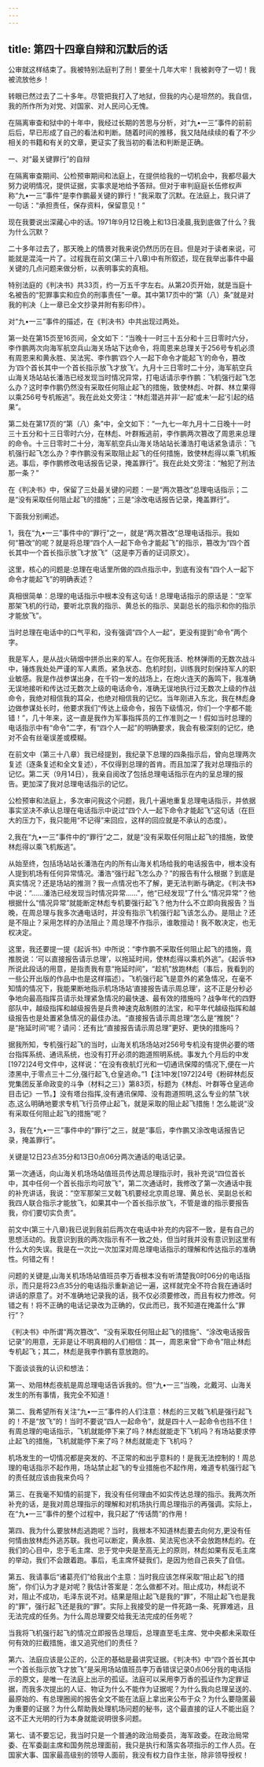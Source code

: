 ```yaml
---
---
---
```

title: 第四十四章自辩和沉默后的话
---




公审就这样结束了。我被特别法庭判了刑！要坐十几年大牢！我被剥夺了一切！我被流放他乡！

转眼已然过去了二十多年。尽管把我打入了地狱，但我的内心是坦然的。我自信，我的所作所为对党、对国家、对人民问心无愧。

在隔离审查和狱中的十年中，我经过长期的苦思与分析，对“九•一三”事件的前前后后，早已形成了自己的看法和判断。随着时间的推移，我又陆陆续续的看了不少相关的书籍和有关的文章，更证实了我当初的看法和判断是正确。

一、对“最关键罪行”的自辩

在隔离审查期间、公检预审期间和法庭上，在提供给我的一切机会中，我都尽最大努力说明情况，提供证据，实事求是地给予答辩。但对于审判庭庭长伍修权声称“九•一三”事件“是李作鹏最关键的罪行！”我采取了沉默。在法庭上，我只讲了一句话：“承担责任，保存资料，保留意见！”

现在我要说出深藏心中的话。1971年9月12日晚上和13日凌晨,我到底做了什么？我为什么沉默？

二十多年过去了，那天晚上的情景对我来说仍然历历在目。但是对于读者来说，可能就是混沌一片了。过程我在前文(第三十八章)中有所叙述，现在我举出事件中最关键的几点问题来做分析，以表明事实的真相。

特别法庭的《判决书》共33页，约一万五千字左右。从第20页开始，就是当庭十名被告的“犯罪事实和应负的刑事责任”一章。其中第17页中的“第（八）条”就是对我的判决（上一章已全文抄录并附有影印件）。

对“九•一三”事件的描述，在《判决书》中共出现过两处。

第一处在第15页至16页间，全文如下：“当晚十一时三十五分和十三日零时六分，李作鹏两次向海军航空兵山海关场站下达命令，将周恩来总理关于256号专机必须有周恩来和黄永胜、吴法宪、李作鹏‘四个人一起下命令才能起飞’的命令，篡改为‘四个首长其中一个首长指示放飞才放飞’。九月十三日零时二十分，海军航空兵山海关场站站长潘浩已经发现当时情况异常，打电话请示李作鹏：飞机强行起飞怎么办？这时李作鹏仍然没有采取任何阻止起飞的措施，致使林彪、叶群、林立果得以乘256号专机叛逃”。我在此处文旁注：“林彪潜逃并非‘一起’或未‘一起’引起的结果”。

第二处在第17页的“第（八）条”中，全文如下：“一九七一年九月十二日晚十一时三十五分和十三日零时六分，在林彪、叶群叛逃前，李作鹏两次篡改了周恩来总理的命令。十三日零时二十分，海军航空兵山海关场站站长潘浩打电话紧急请示：飞机强行起飞怎么办？李作鹏没有采取阻止起飞的任何措施，致使林彪得以乘飞机叛逃。事后，李作鹏修改电话报告记录，掩盖罪行”。我在此处文旁注：“触犯了刑法那一条？”

在《判决书》中，保留了三处最关键的问题：一是“两次篡改”总理电话指示；二是“没有采取任何阻止起飞的措施”；三是“涂改电话报告记录，掩盖罪行”。

下面我分别阐述。

1，我在“九•一三”事件中的“罪行”之一，就是“两次篡改”总理电话指示。我如何“篡改”的呢？就是将总理“四个人一起下命令才能起飞”的指示，篡改为“四个首长其中一个首长指示放飞才放飞”（这是李万香的证词原文）。

这里，核心的问题是:总理在电话里所做的四点指示中，到底有没有“四个人一起下命令才能起飞”的明确表述？

真相很简单：总理的电话指示中根本没有这句话！总理电话指示的原话是：“空军那架飞机的行动，要听北京我的指示、黄总长的指示、吴副总长的指示和你的指示才能放飞”。

当时总理在电话中的口气平和，没有强调“四个人一起”，更没有提到“命令”两个字。

我是军人，是从战火硝烟中拼杀出来的军人。在你死我活、枪林弹雨的无数次战斗中，锤炼我处处严谨的军人素质。紧急状态、危机时刻，训练我时刻保持军人的职业敏感。我是作战参谋出身，在千钧一发的战场上，在炮火连天的轰鸣下，我准确无误地接听和传达过无数次上级的电话命令，准确无误地执行过无数次上级的作战命令，我绝对相信我的耳朵，也绝对相信我的记忆。当年刚进入东北，我在林彪身边做参谋处长时，他要求我们“传达上级命令，报告下级情况，你们一个字都不能错！”，几十年来，这一直是我作为军事指挥员的工作准则之一！假如当时总理的电话指示中有“命令”二字，有“四个人一起”的明确要求，我会有极深刻的记忆，绝对不会有丝毫误差或模糊。

在前文中（第三十八章）我已经提到，我纪录下总理的四条指示后，曾向总理两次复述（逐条复述和全文复述），不仅得到总理的首肯。而且加深了我对总理指示的记忆。第二天（9月14日），我亲自阅改了包括总理电话指示在内的呈总理的报告。更加深了我对总理电话指示的记忆。

公检预审和法庭上，多次审问我这个问题，我几十遍地重复总理电话指示，并依据事实坚决不承认总理在电话指示中说过“四个人一起下命令才能起飞”这句话（在巨大的压力下，我只能用“不记得”来回应，这样的回应就是不承认的态度）。

2,我在“九•一三”事件中的“罪行”之二，就是“没有采取任何阻止起飞的措施，致使林彪得以乘飞机叛逃”。

从始至终，包括场站站长潘浩在内的所有山海关机场给我的电话报告中，根本没有人提到机场有任何异常情况。潘浩“强行起飞怎么办？”的报告有什么根据？到底是真实情况？还是场站的推测？我一点情况也不了解，更无法判断与确定。《判决书》中说：“……潘浩已经发现当时情况异常……”，他“已经发现”了什么“情况异常”？他根据什么“情况异常”就能断定林彪专机要强行起飞？他为什么不立即向我报告？当晚，在周总理与我多次通电话时，并没有指示飞机强行起飞该怎么办。是阻止？还是不阻止？采用怎样的办法阻止？周总理不作指示，谁敢擅动！我不敢决定，也无权决定。

这里，我还要提一提《起诉书》中所说：“李作鹏不采取任何阻止起飞的措施，竟推脱说：‘可以直接报告请示总理’，以拖延时间，使林彪得以乘机外逃”。《起诉书》所说此段话的用意，是指责我有意“拖延时间”，“趁机”放跑林彪（事后，我看到的一些公开出版的作品中也是这样描述）。飞机强行起飞是意外的紧急情况，在毫不知情的情况下，我能果断地指示机场场站‘直接报告请示周总理’，这不正是分秒必争地向最高指挥员请示处理紧急情况的最快速、最有效的措施吗？战争年代的四野部队中，越级指挥和越级报告是兵贵神速克敌制胜的法宝，和平年代越级指挥和越级报告也是处置紧急情况的最佳办法。“直接报告请示周总理”怎么是“推脱”？是“拖延时间”呢？请问：还有比“直接报告请示周总理”更好、更快的措施吗？

据我所知，专机强行起飞的当时，山海关机场场站对256号专机没有提供必要的塔台指挥系统、通讯系统，也没有打开必须的跑道照明系统。事发九个月后的中发[1972]24号文件中，这样说：“在没有夜航灯光和一切通讯保障的情况下,便在一片漆黑中,于零点三十二分,强行起飞,仓皇逃命。”1【注1中发[1972]24号《粉碎林彪反党集团反革命政变的斗争（材料之三）》第83页，标题为《林彪、叶群等仓皇逃命目击记》一节。】没有塔台指挥,没有通讯保障、没有跑道照明,这么专业的禁飞状态,这么明确地要求专机飞行员停止起飞，就是采取的阻止起飞措施！怎么能说“没有采取任何阻止起飞的措施”呢？

3，我在“九•一三”事件中的“罪行”之三，就是“事后，李作鹏又涂改电话报告记录，掩盖罪行”。

关键是12日23点35分和13日0点06分两次通话的电话记录。

第一次通话，向山海关机场场站值班员传达周总理指示时，我补充说“四位首长中，其中任何一个首长指示均可放飞”，第二次通话时，我修改了第一次通话中我的补充讲话，我说：“空军那架三叉戟飞机要经北京周总理、黄总长、吴副总长和我四人联合指示才能放飞，如果其中一个首长指示放飞，不管是谁的指示要报告我，你们要切实负责”。

前文中(第三十八章)我已说到我前后两次在电话中补充的内容不一致，是有自己的思想活动的。我意识到我的两次指示有不一致之处，但当时我并没有意识到这里有什么大的失误。我是在一次比一次加深对周总理电话指示的理解和传达指示的准确性。何错之有！

问题的关键是,山海关机场场站值班员李万香根本没有听清楚我0时06分的电话指示，而只是将23点35分的电话指示重新追记一遍，这样就完全不符合我在通话时讲话的原意了。对不准确地记录我的话，我不仅必须要修改，而且有权力修改。何错之有！将不正确的电话记录改为正确的，仅此而已，我不知道在掩盖什么“罪行”？

《判决书》中所谓“两次篡改”、“没有采取任何阻止起飞的措施”、“涂改电话报告记录”的用意，无非是让不明真相的人们相信：其一，周恩来曾“下命令”阻止林彪专机起飞；其二，林彪是我李作鹏有意放跑的。

下面谈谈我的认识和想法：

第一、劝阻林彪夜航是周总理电话告诉我的。但“九•一三”当晚，北戴河、山海关发生的所有事情，我完全不知道！

第二、我希望所有关注“九•一三”事件的人们注意：林彪的三叉戟飞机是强行起飞的！不是“放飞”的！当时不要说“四人一起命令”，就是四十人一起命令也挡不住！有周总理的电话指示，飞机就能停下来了吗？林彪就能走下飞机吗？有场站要求停止起飞的措施，飞机就能停下来了吗？林彪就能走下飞机吗？

机场发生的一切情况都是突发的、不正常的和出乎意料的！是我无法控制的！周总理的电话指示不起作用，场站禁止起飞的专业措施也不起作用，难道专机强行起飞的责任就应该由我来负吗？

第三、在我毫不知情的前提下，我没有任何理由不如实传达总理的指示。我两次所补充的话，是我对周总理指示的理解和对机场执行周总理指示的再强调。实际上，在“九•一三”事件的整个过程中，我只起了“传话筒”的作用！

第四、我为什么要放林彪逃跑呢？当时，我根本不知道林彪要去向何方,更没有任何情由放林彪外逃苏联。我也可以断定，黄永胜、吴法宪也决不会放跑林彪的。在我们的心目中，忠于毛主席、忠于党中央是至高无上的原则，林彪如果有反毛主席的举动，我们不会跟着跑。事后，毛主席怀疑我们，是因为他自己丧失了自信。

第五、我请事后“诸葛亮们”给我出个主意：当时我应该怎样采取“阻止起飞的措施”，你们认为才是对呢？我估计答案是：怎么做都不对。阻止成功，林彪说不对，阻止不成功，毛泽东说不对。结果是阻止起飞是我的“罪”，不阻止起飞也是我的“罪”，强行起飞还是我的“罪”。实际上我接受的是一件死路一条、死罪难逃，且无法完成的任务。为什么周总理要交给我无法完成的任务呢？

当我将飞机强行起飞的情况立即报告总理后，总理直至毛主席、党中央都未采取任何有效的拦截措施，谁又追究他们的责任？

第六、法庭应该是公正的，公正的基础是最讲究证据。《判决书》中“四个首长其中一个首长指示放飞才放飞”是采用场站值班员李万香错误记录0点06分我的电话指示的原文，是唯一在法庭上出示的孤证。法庭可以采用李万香的孤证作为定罪证据，而我多次提出的人证、物证为什么不能作为证据呢？为什么我向总理呈送的、最原始的、有总理圈阅的报告全文不能在法庭上拿出来公布于众？为什么要隐匿最为重要的证据？为什么帮助我处理机场问题的秘书，这个最直接的证人不能出庭？这不正大光明的行为本身就能说明很多问题。

第七、请不要忘记，我当时只是一个普通的政治局委员，海军政委。在政治局常委、在军委副主席和国务院总理面前，我只是执行和落实各项指示的工作人员。在国家大事、国家最高级别的领导人面前，我没有权力自作主张，除非领导授权！